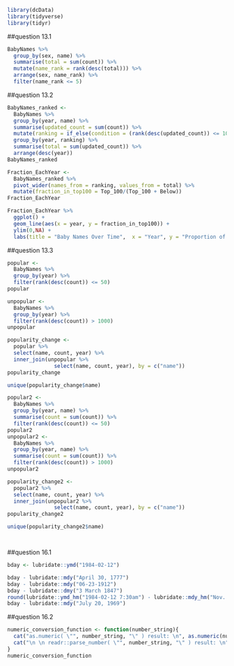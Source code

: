 ```r
library(dcData)
library(tidyverse)
library(tidyr)

```

##question 13.1
```r
BabyNames %>%
  group_by(sex, name) %>%
  summarise(total = sum(count)) %>%
  mutate(name_rank = rank(desc(total))) %>%
  arrange(sex, name_rank) %>%
  filter(name_rank <= 5)
```

##question 13.2
```r
BabyNames_ranked <- 
  BabyNames %>%
  group_by(year, name) %>%
  summarise(updated_count = sum(count)) %>% 
  mutate(ranking = if_else(condition = (rank(desc(updated_count)) <= 100), true = "Top_100", false = "Below")) %>%
  group_by(year, ranking) %>%
  summarise(total = sum(updated_count)) %>%
  arrange(desc(year))
BabyNames_ranked

Fraction_EachYear <-
  BabyNames_ranked %>% 
  pivot_wider(names_from = ranking, values_from = total) %>%
  mutate(fraction_in_top100 = Top_100/(Top_100 + Below))
Fraction_EachYear

Fraction_EachYear %>%
  ggplot() + 
  geom_line(aes(x = year, y = fraction_in_top100)) + 
  ylim(0,NA) + 
  labs(title = "Baby Names Over Time",  x = "Year", y = "Proportion of Babies with Top 100 Name")
```

##question 13.3
```r
popular <-
  BabyNames %>%
  group_by(year) %>%
  filter(rank(desc(count)) <= 50)
popular

unpopular <-
  BabyNames %>%
  group_by(year) %>%
  filter(rank(desc(count)) > 1000)
unpopular

popularity_change <- 
  popular %>%
  select(name, count, year) %>%
  inner_join(unpopular %>%
               select(name, count, year), by = c("name"))
popularity_change

unique(popularity_change$name)

popular2 <-
  BabyNames %>%
  group_by(year, name) %>%
  summarise(count = sum(count)) %>%
  filter(rank(desc(count)) <= 50)
popular2
unpopular2 <-
  BabyNames %>%
  group_by(year, name) %>%
  summarise(count = sum(count)) %>%
  filter(rank(desc(count)) > 1000)
unpopular2

popularity_change2 <- 
  popular2 %>%
  select(name, count, year) %>%
  inner_join(unpopular2 %>%
               select(name, count, year), by = c("name"))
popularity_change2

unique(popularity_change2$name)




```


##question 16.1

```r
bday <- lubridate::ymd("1984-02-12")

bday - lubridate::mdy("April 30, 1777")
bday - lubridate::mdy("06-23-1912")
bday - lubridate::dmy("3 March 1847")
round(lubridate::ymd_hm("1984-02-12 7:30am") - lubridate::mdy_hm("Nov. 11th, 1918 at 11:00 am"))
bday - lubridate::mdy("July 20, 1969")
```

##question 16.2
```r
numeric_conversion_function <- function(number_string){
  cat("as.numeric( \"", number_string, "\" ) result: \n", as.numeric(number_string))
  cat("\n \n readr::parse_number( \"", number_string, "\" ) result: \n", readr::parse_number(number_string))
}
numeric_conversion_function
```